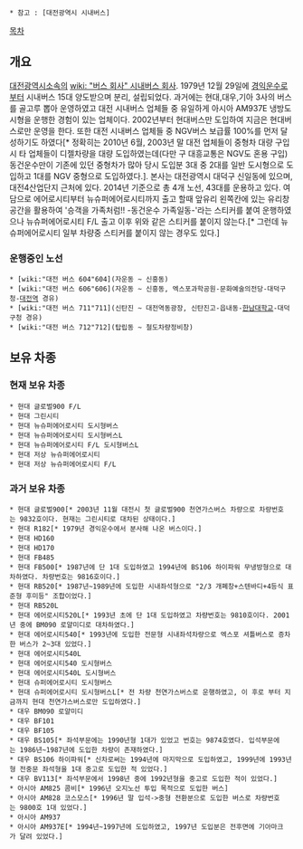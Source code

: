  * 참고 : [대전광역시 시내버스]

[[목차]]

== 개요 ==

[[대전광역시]]소속의 [[wiki: "버스 회사" 시내버스 회사]].
1979년 12월 29일에 [[경익운수]]로부터 시내버스 15대 양도받으며 분리, 설립되었다. 과거에는 현대,대우,기아 3사의 버스를 골고루 뽑아 운영하였고 대전 시내버스 업체들 중 유일하게 아시아 AM937E 냉방도시형을 운행한 경험이 있는 업체이다. 2002년부터 현대버스만 도입하여 지금은 현대버스로만 운영을 한다. 또한 대전 시내버스 업체들 중 NGV버스 보급률 100%를 먼저 달성하기도 하였다[* 정확히는 2010년 6월, 2003년 말 대전 업체들이 중형차 대량 구입시 타 업체들이 디젤차량을 대량 도입하였는데(다만 구 대흥교통은 NGV도 혼용 구입) 동건운수만이 기존에 있던 중형차가 많아 당시 도입분 3대 중 2대를 일반 도시형으로 도입하고 1대를 NGV 중형으로 도입하였다.]. 
본사는 대전광역시 대덕구 신일동에 있으며, 대전4산업단지 근처에 있다. 2014년 기준으로 총 4개 노선, 43대를 운용하고 있다.
여담으로 에어로시티부터 뉴슈퍼에어로시티까지 출고 할때 앞유리 왼쪽칸에 있는 유리창 공간을 활용하여 '승객을 가족처럼!! -동건운수 가족일동-'라는 스티커를 붙여 운행하였으나 뉴슈퍼에어로시티 F/L 출고 이후 위와 같은 스티커를 붙이지 않는다.[* 그런데 뉴슈퍼에어로시티 일부 차량중 스티커를 붙이지 않는 경우도 있다.]
=== 운행중인 노선 ===
 * [wiki:"대전 버스 604"604](자운동 ~ 신흥동)
 * [wiki:"대전 버스 606"606](자운동 ~ 신흥동, 엑스포과학공원-문화예술의전당-대덕구청-[[대전역]] 경유)
 * [wiki:"대전 버스 711"711](신탄진 ~ 대전역동광장, 신탄진고-읍내동-[[한남대학교]]-대덕구청 경유)
 * [wiki:"대전 버스 712"712](탑립동 ~ 철도차량정비창)

== 보유 차종 ==
=== 현재 보유 차종 ===
 * 현대 글로벌900 F/L
 * 현대 그린시티
 * 현대 뉴슈퍼에어로시티 도시형버스
 * 현대 뉴슈퍼에어로시티 도시형버스L
 * 현대 뉴슈퍼에어로시티 F/L 도시형버스L
 * 현대 저상 뉴슈퍼에어로시티
 * 현대 저상 뉴슈퍼에어로시티 F/L
=== 과거 보유 차종 ===
 * 현대 글로벌900[* 2003년 11월 대전시 첫 글로벌900 천연가스버스 차량으로 차량번호는 9832호이다. 현재는 그린시티로 대차된 상태이다.]
 * 현대 R182[* 1979년 경익운수에서 분사해 나온 버스이다.]
 * 현대 HD160
 * 현대 HD170
 * 현대 FB485
 * 현대 FB500[* 1987년에 단 1대 도입하였고 1994년에 BS106 하이파워 무냉방형으로 대차하였다. 차량번호는 9816호이다.] 
 * 현대 RB520[* 1987년~1989년에 도입한 시내좌석형으로 "2/3 개폐창+스텐바디+4등식 표준형 후미등" 조합이었다.]
 * 현대 RB520L   
 * 현대 에어로시티520L[* 1993년 초에 단 1대 도입하였고 차량번호는 9810호이다. 2001년 중에 BM090 로얄미디로 대차하였다.] 
 * 현대 에어로시티540[* 1993년에 도입한 전문형 시내좌석차량으로 엑스포 셔틀버스로 증차한 버스가 2~3대 있었다.] 
 * 현대 에어로시티540L
 * 현대 에어로시티540 도시형버스
 * 현대 에어로시티540L 도시형버스
 * 현대 슈퍼에어로시티 도시형버스
 * 현대 슈퍼에어로시티 도시형버스L[* 전 차량 천연가스버스로 운행하였고, 이 후로 부터 지금까지 현대 천연가스버스로만 도입하였다.]
 * 대우 BM090 로얄미디
 * 대우 BF101
 * 대우 BF105
 * 대우 BS105[* 좌석부문에는 1990년형 1대가 있었고 번호는 9874호였다. 입석부문에는 1986년~1987년에 도입한 차량이 존재하였다.]
 * 대우 BS106 하이파워[* 신차로써는 1994년에 마지막으로 도입하였고, 1999년에 1993년형 전중문 좌석형을 1대 중고로 도입한 적 있었다.]
 * 대우 BV113[* 좌석부문에서 1998년 중에 1992년형을 중고로 도입한 적이 있었다.] 
 * 아시아 AM825 콤비[* 1996년 오지노선 투입 목적으로 도입한 버스]
 * 아시아 AM828 코스모스[* 1996년 말 입석->중형 전환분으로 도입한 버스로 차량번호는 9800호 1대 있었다.]
 * 아시아 AM937
 * 아시아 AM937E[* 1994년~1997년에 도입하였고, 1997년 도입분은 전후면에 기아마크가 달려 있었다.]
